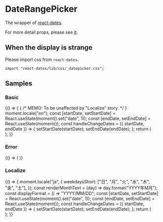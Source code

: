 
<Meta title="Components/Inputs/NewDateRangePicker" component={NewDateRangePicker} />

# DateRangePicker

The wrapper of [react-dates](https://github.com/airbnb/react-dates).

For more detail props, please see [it](https://github.com/airbnb/react-dates#daterangepicker).

<ArgsTable of={DateRangePicker} />

## When the display is strange

Please import css from `react-dates`.

```tsx
import "react-dates/lib/css/_datepicker.css";
```

## Samples

### Basic

<Canvas>
  <Story name="Basic">
    {() => {
      {
        /* MEMO: To be unaffected by "Localize" story. */
      }
      moment.locale("en");
      const [startDate, setStartDate] = React.useState(moment().set("date", 1));
      const [endDate, setEndDate] = React.useState(moment());
      const handleChangeDates = ({ startDate, endDate }) => {
        setStartDate(startDate);
        setEndDate(endDate);
      };
      return (
        <div style={{ height: "400px" }}>
          <NewDateRangePicker
            startDate={startDate}
            endDate={endDate}
            onDatesChange={handleChangeDates}
          />
        </div>
      );
    }}
  </Story>
</Canvas>

### Error

<Canvas>
  <Story name="Error">
    {() => (
      <NewDateRangePicker
        startDate={moment().set("date", 1)}
        endDate={moment()}
        error={true}
      />
    )}
  </Story>
</Canvas>

### Localize

<Canvas>
  <Story name="Localize">
    {() => {
      moment.locale("ja", {
        weekdaysShort: ["日", "月", "火", "水", "木", "金", "土"],
      });
      const renderMonthText = (day) => day.format("YYYY年M月");
      const displayFormat = () => "YYYY/MM/DD";
      const [startDate, setStartDate] = React.useState(moment().set("date", 1));
      const [endDate, setEndDate] = React.useState(moment());
      const handleChangeDates = ({ startDate, endDate }) => {
        setStartDate(startDate);
        setEndDate(endDate);
      };
      return (
        <div style={{ height: "400px" }}>
          <NewDateRangePicker
            startDate={startDate}
            endDate={endDate}
            displayFormat={displayFormat}
            renderMonthText={renderMonthText}
            onDatesChange={handleChangeDates}
          />
        </div>
      );
    }}
  </Story>
</Canvas>
